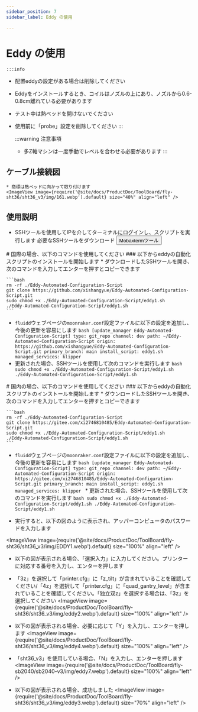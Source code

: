 ```yaml
---
sidebar_position: 7
sidebar_label: Eddy の使用

---
```



# Eddy の使用

    :::info
  * 配置eddyの設定がある場合は削除してください
  * Eddyをインストールするとき、コイルはノズルの上にあり、ノズルから0.6-0.8cm離れている必要があります
  * テスト中は熱ベッドを開けないでください
  * 使用前に「probe」設定を削除してください
    :::

    :::warning 注意事項
    * 多Z軸マシンは一度手動でレベルを合わせる必要があります
    :::


## ケーブル接続図

    * 商標は熱ベッドに向かって取り付けます
    <ImageView image={require('@site/docs/ProductDoc/ToolBoard/fly-sht36/sht36_v3/img/161.webp').default} size="40%" align="left" />


## 使用説明
   * SSHツールを使用してIPを介してターミナルにログインし、スクリプトを実行します
    必要なSSHツールをダウンロード <Button variant="contained" disableElevation href="/docs/ResDownload/auxiliary_software/">Mobaxtermツール</Button>


<Tabs>
  <TabItem value="eddy1" label="国際使用">
    # 国際の場合、以下のコマンドを使用してください
    ### 以下からeddyの自動化スクリプトのインストールを開始します
    * ダウンロードしたSSHツールを開き、次のコマンドを入力してエンターを押すとコピーできます
    
    ```bash
    rm -rf ./Eddy-Automated-Configuration-Script
    git clone https://github.com/xishangyue/Eddy-Automated-Configuration-Script.git
    sudo chmod +x ./Eddy-Automated-Configuration-Script/eddy1.sh
    ./Eddy-Automated-Configuration-Script/eddy1.sh
    ```
   * `fluidd`ウェブページの`moonraker.conf`設定ファイルに以下の設定を追加し、今後の更新を容易にします
    ```bash
    [update_manager Eddy-Automated-Configuration-Script]
    type: git_repo
    channel: dev
    path: ~/Eddy-Automated-Configuration-Script
    origin: https://github.com/xishangyue/Eddy-Automated-Configuration-Script.git
    primary_branch: main
    install_script: eddy1.sh
    managed_services: klipper
    ```
   * 更新された場合、SSHツールを使用して次のコマンドを実行します
    ```bash
    sudo chmod +x ./Eddy-Automated-Configuration-Script/eddy1.sh
    ./Eddy-Automated-Configuration-Script/eddy1.sh
    ```
</TabItem>

  <TabItem value="eddy2" label="国内使用">
# 国内の場合、以下のコマンドを使用してください
### 以下からeddyの自動化スクリプトのインストールを開始します
    * ダウンロードしたSSHツールを開き、次のコマンドを入力してエンターを押すとコピーできます
    
    ```bash
    rm -rf ./Eddy-Automated-Configuration-Script
    git clone https://gitee.com/xi2746810485/Eddy-Automated-Configuration-Script.git
    sudo chmod +x ./Eddy-Automated-Configuration-Script/eddy1.sh
    ./Eddy-Automated-Configuration-Script/eddy1.sh
    ```
   * `fluidd`ウェブページの`moonraker.conf`設定ファイルに以下の設定を追加し、今後の更新を容易にします
    ```bash
    [update_manager Eddy-Automated-Configuration-Script]
    type: git_repo
    channel: dev
    path: ~/Eddy-Automated-Configuration-Script
    origin: https://gitee.com/xi2746810485/Eddy-Automated-Configuration-Script.git
    primary_branch: main
    install_script: eddy1.sh
    managed_services: klipper
    ```
    * 更新された場合、SSHツールを使用して次のコマンドを実行します
    ```bash
    sudo chmod +x ./Eddy-Automated-Configuration-Script/eddy1.sh
    ./Eddy-Automated-Configuration-Script/eddy1.sh
    ```
  </TabItem>
</Tabs>


* 実行すると、以下の図のように表示され、アッパーコンピュータのパスワードを入力します

<ImageView image={require('@site/docs/ProductDoc/ToolBoard/fly-sht36/sht36_v3/img/EDDY1.webp').default} size="100%" align="left" />

* 以下の図が表示される場合、「選択入力」に入力してください。プリンターに対応する番号を入力し、エンターを押します
* 「3z」を選択して「printer.cfg」に「z_tilt」が含まれていることを確認してください/「4z」を選択して「printer.cfg」に「quad_gantry_level」が含まれていることを確認してください。「独立双z」を選択する場合は、「3z」を選択してください
<ImageView image={require('@site/docs/ProductDoc/ToolBoard/fly-sht36/sht36_v3/img/eddy2.webp').default} size="100%" align="left" /> 

* 以下の図が表示される場合、必要に応じて「Y」を入力し、エンターを押します
<ImageView image={require('@site/docs/ProductDoc/ToolBoard/fly-sht36/sht36_v3/img/eddy4.webp').default} size="100%" align="left" />

* 「sht36_v3」を使用している場合、「N」を入力し、エンターを押します
<ImageView image={require('@site/docs/ProductDoc/ToolBoard/fly-sb2040/sb2040-v3/img/eddy7.webp').default} size="100%" align="left" />

* 以下の図が表示される場合、成功しました
<ImageView image={require('@site/docs/ProductDoc/ToolBoard/fly-sht36/sht36_v3/img/eddy3.webp').default} size="70%" align="left" />

<LDC1612 />